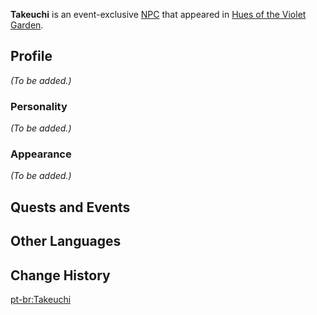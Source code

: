{{Meta
<!-- Remove this template after adding the missing info -->
|missing_NPC_profile  = yes
}}
{{Character Infobox
|type             = Event NPC
|image            = NPC Takeuchi.png
|region           = Inazuma
}}
'''Takeuchi''' is an event-exclusive [[NPC]] that appeared in [[Hues of the Violet Garden]].

==Profile==
<!-- detailed story/lore information goes here -->
''(To be added.)''

===Personality===
''(To be added.)''

===Appearance===
''(To be added.)''

==Quests and Events==
{{Quests and Events}}

==Other Languages==
{{Other Languages|default_hidden = 1
|en      = Takeuchi
|zhs     = 竹内
|zhs_rm  = Zhúnèi
|zht     = 竹内
|zht_rm  = Zhúnèi
|ja      = 竹内
|ja_rm   = Takeuchi
|ko      = 타케우치
|ko_rm   = Takeuchi
|es      = Takeuchi
|fr      = Takeuchi
|ru      = Такэути
|th      = Takeuchi
|vi      = Takeuchi
|de      = Takeuchi
|id      = Takeuchi
|pt      = Takeuchi
}}

==Change History==
{{Change History|2.6}}
<!--
==References==
{{Reflist}}
-->

[[pt-br:Takeuchi]]